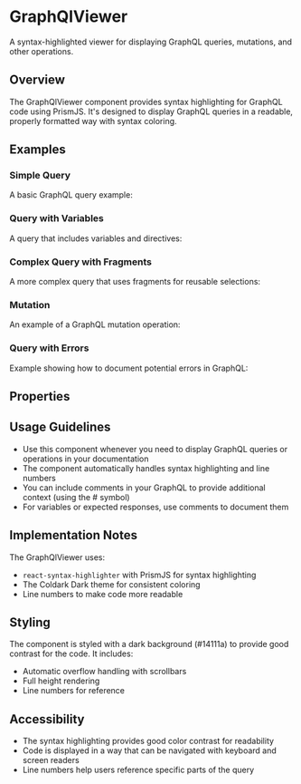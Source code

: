 

<Meta of={GraphQlViewerStories} />

# GraphQlViewer

A syntax-highlighted viewer for displaying GraphQL queries, mutations, and other operations.

## Overview

The GraphQlViewer component provides syntax highlighting for GraphQL code using PrismJS. It's designed to display GraphQL queries in a readable, properly formatted way with syntax coloring.

## Examples

### Simple Query

A basic GraphQL query example:

<Canvas of={GraphQlViewerStories.SimpleQuery} />

### Query with Variables

A query that includes variables and directives:

<Canvas of={GraphQlViewerStories.QueryWithVariables} />

### Complex Query with Fragments

A more complex query that uses fragments for reusable selections:

<Canvas of={GraphQlViewerStories.ComplexQuery} />

### Mutation

An example of a GraphQL mutation operation:

<Canvas of={GraphQlViewerStories.Mutation} />

### Query with Errors

Example showing how to document potential errors in GraphQL:

<Canvas of={GraphQlViewerStories.WithErrors} />

## Properties

<Controls />

## Usage Guidelines

- Use this component whenever you need to display GraphQL queries or operations in your documentation
- The component automatically handles syntax highlighting and line numbers
- You can include comments in your GraphQL to provide additional context (using the # symbol)
- For variables or expected responses, use comments to document them

## Implementation Notes

The GraphQlViewer uses:

- `react-syntax-highlighter` with PrismJS for syntax highlighting
- The Coldark Dark theme for consistent coloring
- Line numbers to make code more readable

## Styling

The component is styled with a dark background (#14111a) to provide good contrast for the code. It includes:

- Automatic overflow handling with scrollbars
- Full height rendering
- Line numbers for reference

## Accessibility

- The syntax highlighting provides good color contrast for readability
- Code is displayed in a way that can be navigated with keyboard and screen readers
- Line numbers help users reference specific parts of the query
